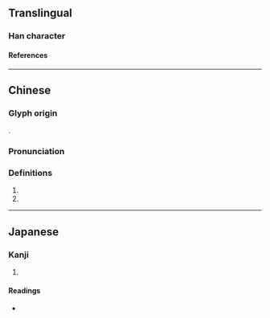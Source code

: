 {{character info/new}}
==Translingual==

===Han character===
{{Han char|rn=38|rad=女|as=04|sn=7|four=41431|canj=VMMI|ids=⿰女云}}

====References====
{{Han ref|kx=0256.220|dkj=06088|dj=0521.020|hdz=21029.130|uh=5998}}

----

==Chinese==
{{zh-forms|alt=㜏,𡛍,𡞩,𡤀,𪔈}}

===Glyph origin===
{{Han etym}}
{{Han compound|女|云|ls=psc|c1=s|c2=p|t1=woman}}.

===Pronunciation===
{{zh-pron
|m=yún
|c=wan4
|mc=y
|oc=y
|ma=y
|cat=pn
}}

===Definitions===
{{zh-hanzi}}

# {{surname|zh}}
# {{n-g|Used in [[female]] [[name]]s.}}

----

==Japanese==

===Kanji===
{{ja-kanji|grade=|rs=女04}}

# {{rfdef|ja|sort=女04}}

====Readings====
* {{ja-readings|on=[[うん]] (un)|kun=}}